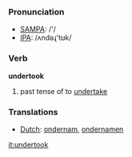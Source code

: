 === Pronunciation ===
*[[w:SAMPA|SAMPA]]: /'/
*[[w:IPA|IPA]]: /ʌndəɻ'tʊk/

=== Verb ===

'''undertook'''

# past tense of to [[undertake]]

=== Translations ===
*[[Dutch]]: [[ondernam]], [[ondernamen]]

[[it:undertook]]